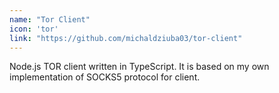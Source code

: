 ```yaml
---
name: "Tor Client"
icon: 'tor'
link: "https://github.com/michaldziuba03/tor-client"
---
```

Node.js TOR client written in TypeScript. It is based on my own implementation of SOCKS5 protocol for client.